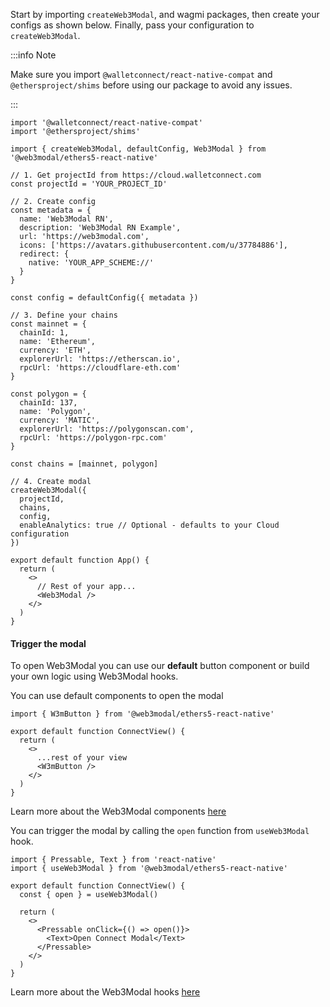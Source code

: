 
Start by importing `createWeb3Modal`, and wagmi packages, then create your configs as shown below.
Finally, pass your configuration to `createWeb3Modal`.

:::info Note

Make sure you import `@walletconnect/react-native-compat` and `@ethersproject/shims` before using our package to avoid any issues.

:::

```tsx
import '@walletconnect/react-native-compat'
import '@ethersproject/shims'

import { createWeb3Modal, defaultConfig, Web3Modal } from '@web3modal/ethers5-react-native'

// 1. Get projectId from https://cloud.walletconnect.com
const projectId = 'YOUR_PROJECT_ID'

// 2. Create config
const metadata = {
  name: 'Web3Modal RN',
  description: 'Web3Modal RN Example',
  url: 'https://web3modal.com',
  icons: ['https://avatars.githubusercontent.com/u/37784886'],
  redirect: {
    native: 'YOUR_APP_SCHEME://'
  }
}

const config = defaultConfig({ metadata })

// 3. Define your chains
const mainnet = {
  chainId: 1,
  name: 'Ethereum',
  currency: 'ETH',
  explorerUrl: 'https://etherscan.io',
  rpcUrl: 'https://cloudflare-eth.com'
}

const polygon = {
  chainId: 137,
  name: 'Polygon',
  currency: 'MATIC',
  explorerUrl: 'https://polygonscan.com',
  rpcUrl: 'https://polygon-rpc.com'
}

const chains = [mainnet, polygon]

// 4. Create modal
createWeb3Modal({
  projectId,
  chains,
  config,
  enableAnalytics: true // Optional - defaults to your Cloud configuration
})

export default function App() {
  return (
    <>
      // Rest of your app...
      <Web3Modal />
    </>
  )
}
```

#### Trigger the modal

To open Web3Modal you can use our **default** button component or build your own logic using Web3Modal hooks.

<Tabs>
<TabItem value="components" label="Components">
You can use default components to open the modal

```tsx
import { W3mButton } from '@web3modal/ethers5-react-native'

export default function ConnectView() {
  return (
    <>
      ...rest of your view
      <W3mButton />
    </>
  )
}
```

Learn more about the Web3Modal components [here](../../components.mdx)

</TabItem>
<TabItem value="hooks" label="Hooks">

You can trigger the modal by calling the `open` function from `useWeb3Modal` hook.

```tsx
import { Pressable, Text } from 'react-native'
import { useWeb3Modal } from '@web3modal/ethers5-react-native'

export default function ConnectView() {
  const { open } = useWeb3Modal()

  return (
    <>
      <Pressable onClick={() => open()}>
        <Text>Open Connect Modal</Text>
      </Pressable>
    </>
  )
}
```

Learn more about the Web3Modal hooks [here](../../hooks.mdx)

</TabItem>
</Tabs>
